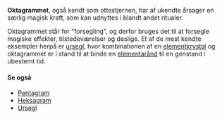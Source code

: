 {{title:Oktagram}}
{{author:Laura Holmegaard}}
{{timestamp:2011-01-16T09:34:54Z}}
{{copyright:Oktagram}}
'''Oktagrammet''', også kendt som ottestjernen, har af ukendte årsager en særlig magisk kraft, som kan udnyttes i blandt andet ritualer.

Oktagrammet står for "forsegling", og derfor bruges det til at forsegle magiske effekter, tilstedeværelser og deslige. Et af de mest kendte eksempler herpå er [[ursegl]], hvor kombinationen af en [[elementkrystal]] og oktagrammet er i stand til at binde en [[elementarånd]] til en genstand i ubestemt tid.

====Se også====
*[[Pentagram]]
*[[Heksagram]]
*[[Ursegl]]